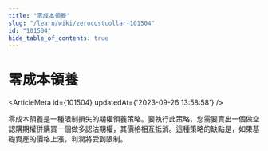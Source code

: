 ```yaml
---
title: "零成本領養"
slug: "/learn/wiki/zerocostcollar-101504"
id: "101504"
hide_table_of_contents: true
---
```



# 零成本領養

<ArticleMeta id={101504} updatedAt={'2023-09-26 13:58:58'} />
<div className='border-solid border-b border-t-0 my-4 border-[var(--ifm-color-gray-300)]' />

零成本領養是一種限制損失的期權領養策略。要執行此策略，您需要賣出一個做空認購期權併購買一個做多認沽期權，其價格相互抵消。這種策略的缺點是，如果基礎資產的價格上漲，利潤將受到限制。
